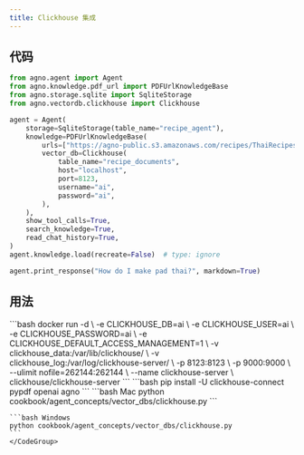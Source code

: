 ```yaml
---
title: Clickhouse 集成
---
```


## 代码

```python cookbook/agent_concepts/vector_dbs/clickhouse.py
from agno.agent import Agent
from agno.knowledge.pdf_url import PDFUrlKnowledgeBase
from agno.storage.sqlite import SqliteStorage
from agno.vectordb.clickhouse import Clickhouse

agent = Agent(
    storage=SqliteStorage(table_name="recipe_agent"),
    knowledge=PDFUrlKnowledgeBase(
        urls=["https://agno-public.s3.amazonaws.com/recipes/ThaiRecipes.pdf"],
        vector_db=Clickhouse(
            table_name="recipe_documents",
            host="localhost",
            port=8123,
            username="ai",
            password="ai",
        ),
    ),
    show_tool_calls=True,
    search_knowledge=True,
    read_chat_history=True,
)
agent.knowledge.load(recreate=False)  # type: ignore

agent.print_response("How do I make pad thai?", markdown=True)
```

## 用法

<Steps>
  <Snippet file="create-venv-step.mdx" />

  <Step title="启动 Clickhouse">
    ```bash
    docker run -d \
      -e CLICKHOUSE_DB=ai \
      -e CLICKHOUSE_USER=ai \
      -e CLICKHOUSE_PASSWORD=ai \
      -e CLICKHOUSE_DEFAULT_ACCESS_MANAGEMENT=1 \
      -v clickhouse_data:/var/lib/clickhouse/ \
      -v clickhouse_log:/var/log/clickhouse-server/ \
      -p 8123:8123 \
      -p 9000:9000 \
      --ulimit nofile=262144:262144 \
      --name clickhouse-server \
      clickhouse/clickhouse-server
    ```
  </Step>

  <Step title="安装库">
    ```bash
    pip install -U clickhouse-connect pypdf openai agno
    ```
  </Step>

  <Step title="运行 Agent">
    <CodeGroup>
    ```bash Mac
    python cookbook/agent_concepts/vector_dbs/clickhouse.py
    ```

    ```bash Windows
    python cookbook/agent_concepts/vector_dbs/clickhouse.py
    ```
    </CodeGroup>
  </Step>
</Steps>